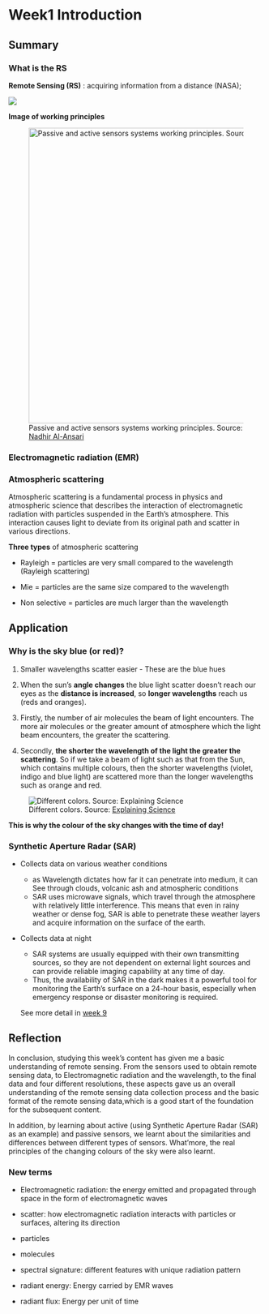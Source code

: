 # Week1 Introduction

## Summary

### What is the RS

**Remote Sensing (RS)** : acquiring information from a distance (NASA);

![](img/week1/MindMap.png)

**Image of working principles**

![Passive and active sensors systems working principles. Source: [Nadhir Al-Ansari](https://www.researchgate.net/figure/Passive-and-active-sensors-systems-working-principles-24_fig2_344464269)](img/week1/PassiveActiveSensors.png){width="583"}

### Electromagnetic radiation (EMR)

### Atmospheric scattering

Atmospheric scattering is a fundamental process in physics and atmospheric science that describes the interaction of electromagnetic radiation with particles suspended in the Earth's atmosphere. This interaction causes light to deviate from its original path and scatter in various directions.

**Three types** of atmospheric scattering

-   Rayleigh = particles are very small compared to the wavelength (Rayleigh scattering)

-   Mie = particles are the same size compared to the wavelength

-   Non selective = particles are much larger than the wavelength

## Application

### Why is the sky blue (or red)?

1.  Smaller wavelengths scatter easier - These are the blue hues

2.  When the sun's **angle changes** the blue light scatter doesn't reach our eyes as the **distance is increased**, so **longer wavelengths** reach us (reds and oranges).

3.  Firstly, the number of air molecules the beam of light encounters. The more air molecules or the greater amount of atmosphere which the light beam encounters, the greater the scattering.

4.  Secondly, **the shorter the wavelength of the light the greater the scattering**. So if we take a beam of light such as that from the Sun, which contains multiple colours, then the shorter wavelengths (violet, indigo and blue light) are scattered more than the longer wavelengths such as orange and red.

![Different colors. Source: [Explaining Science](https://explainingscience.org/2015/09/30/why-is-the-sky-blue/)](img/week1/redsunsetdiagram1.png)

**This is why the colour of the sky changes with the time of day!**

### Synthetic Aperture Radar (SAR)

-   Collects data on various weather conditions

    -   as Wavelength dictates how far it can penetrate into medium, it can See through clouds, volcanic ash and atmospheric conditions
    -   SAR uses microwave signals, which travel through the atmosphere with relatively little interference. This means that even in rainy weather or dense fog, SAR is able to penetrate these weather layers and acquire information on the surface of the earth.

-   Collects data at night

    -   SAR systems are usually equipped with their own transmitting sources, so they are not dependent on external light sources and can provide reliable imaging capability at any time of day.
    -   Thus, the availability of SAR in the dark makes it a powerful tool for monitoring the Earth's surface on a 24-hour basis, especially when emergency response or disaster monitoring is required.

    See more detail in [week 9](https://liangweixian11.github.io/LWXRemoteSensing/week9.html)

## Reflection

In conclusion, studying this week's content has given me a basic understanding of remote sensing. From the sensors used to obtain remote sensing data, to Electromagnetic radiation and the wavelength, to the final data and four different resolutions, these aspects gave us an overall understanding of the remote sensing data collection process and the basic format of the remote sensing data,which is a good start of the foundation for the subsequent content.

In addition, by learning about active (using Synthetic Aperture Radar (SAR) as an example) and passive sensors, we learnt about the similarities and differences between different types of sensors. What'more, the real principles of the changing colours of the sky were also learnt.

### New terms

-   Electromagnetic radiation: the energy emitted and propagated through space in the form of electromagnetic waves

-   scatter: how electromagnetic radiation interacts with particles or surfaces, altering its direction

-   particles 

-   molecules 

-   spectral signature: different features with unique radiation pattern

-   radiant energy: Energy carried by EMR waves

-   radiant flux: Energy per unit of time
